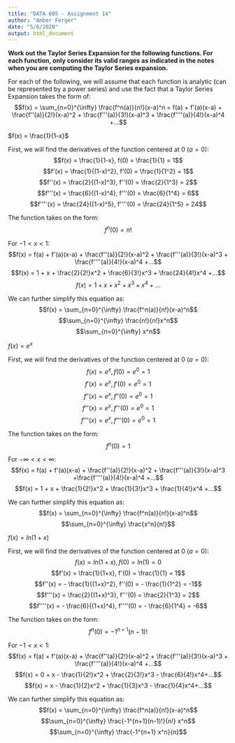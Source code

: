 ---
title: "DATA 605 - Assignment 14"
author: "Amber Ferger"
date: "5/6/2020"
output: html_document
---

**Work out the Taylor Series Expansion for the following functions. For each function, only consider its valid ranges as indicated in the notes when you are computing the Taylor Series expansion.**

For each of the following, we will assume that each function is analytic (can be represented by a power series) and use the fact that a Taylor Series Expansion takes the form of: 
$$f(x) = \sum_{n=0}^{\infty} \frac{f^n(a)}{n!}(x-a)^n = f(a) + f'(a)(x-a) + \frac{f''(a)}{2!}(x-a)^2 + \frac{f'''(a)}{3!}(x-a)^3 + \frac{f''''(a)}{4!}(x-a)^4 +...$$


$f(x) = \frac{1}{1-x}$  
  
First, we will find the derivatives of the function centered at 0 $(a=0)$:
$$f(x) = \frac{1}{1-x}, f(0) = \frac{1}{1} = 1$$
$$f'(x) = \frac{1}{(1-x)^2}, f'(0) = \frac{1}{1^2} = 1$$
$$f''(x) = \frac{2}{(1-x)^3}, f''(0) = \frac{2}{1^3} = 2$$
$$f'''(x) = \frac{6}{(1-x)^4}, f'''(0) =  \frac{6}{1^4} = 6$$
$$f''''(x) = \frac{24}{(1-x)^5}, f''''(0) = \frac{24}{1^5} = 24$$
  
The function takes on the form: 
$$f^n(0) = n!$$
  
For $-1<x<1$:
$$f(x) = f(a) + f'(a)(x-a) + \frac{f''(a)}{2!}(x-a)^2 + \frac{f'''(a)}{3!}(x-a)^3 + \frac{f''''(a)}{4!}(x-a)^4 +...$$
$$f(x) = 1 + x + \frac{2}{2!}x^2 + \frac{6}{3!}x^3 + \frac{24}{4!}x^4 +...$$
$$f(x) = 1 + x + x^2 + x^3 + x^4 +...$$
  
We can further simplify this equation as:
$$f(x) = \sum_{n=0}^{\infty} \frac{f^n(a)}{n!}(x-a)^n$$
$$\sum_{n=0}^{\infty} \frac{n!}{n!}x^n$$
$$\sum_{n=0}^{\infty} x^n$$
  



$f(x) = e^x$  
  
First, we will find the derivatives of the function centered at 0 $(a=0)$:
$$f(x) = e^x, f(0) = e^0 = 1$$
$$f'(x) = e^x, f'(0) = e^0 = 1$$
$$f''(x) = e^x, f''(0) = e^0 = 1$$
$$f'''(x) = e^x, f'''(0) = e^0 = 1$$
$$f''''(x) = e^x, f''''(0) = e^0 = 1$$
  
The function takes on the form:
$$f^n(0) = 1$$  
  
For $-\infty <x< \infty$: 
$$f(x) = f(a) + f'(a)(x-a) + \frac{f''(a)}{2!}(x-a)^2 + \frac{f'''(a)}{3!}(x-a)^3 +\frac{f''''(a)}{4!}(x-a)^4 +...$$
$$f(x) = 1 + x + \frac{1}{2!}x^2 + \frac{1}{3!}x^3 + \frac{1}{4!}x^4 +...$$
  
We can further simplify this equation as:
$$f(x) = \sum_{n=0}^{\infty} \frac{f^n(a)}{n!}(x-a)^n$$
$$\sum_{n=0}^{\infty} \frac{x^n}{n!}$$
  

$f(x) = ln(1+x)$

First, we will find the derivatives of the function centered at 0 $(a=0)$:
$$f(x) = ln(1+x), f(0) = ln(1) = 0$$
$$f'(x) = \frac{1}{1+x}, f'(0) = \frac{1}{1} = 1$$
$$f''(x) = - \frac{1}{(1+x)^2}, f''(0) = - \frac{1}{1^2} = -1$$
$$f'''(x) = \frac{2}{(1+x)^3}, f'''(0) = \frac{2}{1^3} = 2$$
$$f''''(x) = - \frac{6}{(1+x)^4}, f''''(0) = - \frac{6}{1^4} = -6$$
  
The function takes on the form:
$$f^n(0) = -1^{n+1}(n-1)!$$  
  
For $-1<x<1$:
$$f(x) = f(a) + f'(a)(x-a) + \frac{f''(a)}{2!}(x-a)^2 + \frac{f'''(a)}{3!}(x-a)^3 + \frac{f''''(a)}{4!}(x-a)^4 +...$$
$$f(x) = 0 + x - \frac{1}{2!}x^2 + \frac{2}{3!}x^3 - \frac{6}{4!}x^4+...$$
$$f(x) = x - \frac{1}{2}x^2 + \frac{1}{3}x^3 - \frac{1}{4}x^4+...$$  
  
We can further simplify this equation as:
$$f(x) = \sum_{n=0}^{\infty} \frac{f^n(a)}{n!}(x-a)^n$$
$$\sum_{n=0}^{\infty} \frac{-1^{n+1}(n-1)!}{n!} x^n$$
$$\sum_{n=0}^{\infty} \frac{-1^{n+1} x^n}{n}$$